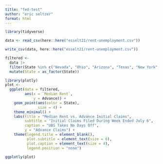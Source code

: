 ```yaml
---
title: "fed-test"
author: "eric seltzer"
format: html
---
```


```r
library(tidyverse)
```

```r
data <- read_csv(here::here("esselt21/rent-unemployment.csv"))
```

```r
write_csv(data, here::here("esselt21/rent-unemployment.csv"))
```

```r
filtered <-
  data |>
  filter(State %in% c("Nevada", "Ohio", "Arizona", "Texas", "New York", "Pennsylvania")) |>
  mutate(State = as_factor(State))
```

```r
library(plotly)
plot <-
  ggplot(data = filtered,
         aes(x = `Median Rent`,
             y = Advance)) +
    geom_point(aes(color = State),
               size = 4) +
    theme_minimal() +
    labs(title = "Median Rent vs. Advance Initial Claims",
         subtitle = "Initial Claims Filed During Week Ended July 6",
         caption = "UBS Takes No Days Off",
         y = "Advance Claims") +
    theme(legend.title = element_blank(),
          plot.subtitle = element_text(size = 6),
          plot.caption = element_text(size = 4),
          legend.position = "none")

ggplotly(plot)
  
```

